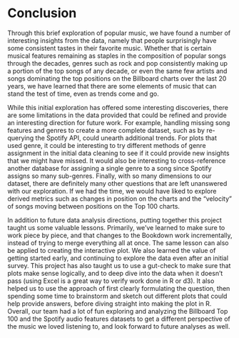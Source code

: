 # Conclusion

Through this brief exploration of popular music, we have found a number of interesting insights from the data, namely that people surprisingly have some consistent tastes in their favorite music. Whether that is certain musical features remaining as staples in the composition of popular songs through the decades, genres such as rock and pop consistently making up a portion of the top songs of any decade, or even the same few artists and songs dominating the top positions on the Billboard charts over the last 20 years, we have learned that there are some elements of music that can stand the test of time, even as trends come and go.

While this initial exploration has offered some interesting discoveries, there are some limitations in the data provided that could be refined and provide an interesting direction for future work. For example, handling missing song features and genres to create a more complete dataset, such as by re-querying the Spotify API, could unearth additional trends. For plots that used genre, it could be interesting to try different methods of genre assignment in the initial data cleaning to see if it could provide new insights that we might have missed. It would also be interesting to cross-reference another database for assigning a single genre to a song since Spotify assigns so many sub-genres. Finally, with so many dimensions to our dataset, there are definitely many other questions that are left unanswered with our exploration. If we had the time, we would have liked to explore derived metrics such as changes in position on the charts and the “velocity” of songs moving between positions on the Top 100 charts. 

In addition to future data analysis directions, putting together this project taught us some valuable lessons. Primarily, we’ve learned to make sure to work piece by piece, and that changes to the Bookdown work incrementally, instead of trying to merge everything all at once. The same lesson can also be applied to creating the interactive plot. We also learned the value of getting started early, and continuing to explore the data even after an initial survey. This project has also taught us to use a gut-check to make sure that plots make sense logically, and to deep dive into the data when it doesn’t pass (using Excel is a great way to verify work done in R or d3). It also helped us to use the approach of first clearly formulating the question, then spending some time to brainstorm and sketch out different plots that could help provide answers, before diving straight into making the plot in R. Overall, our team had a lot of fun exploring and analyzing the Billboard Top 100 and the Spotify audio features datasets to get a different perspective of the music we loved listening to, and look forward to future analyses as well. 
